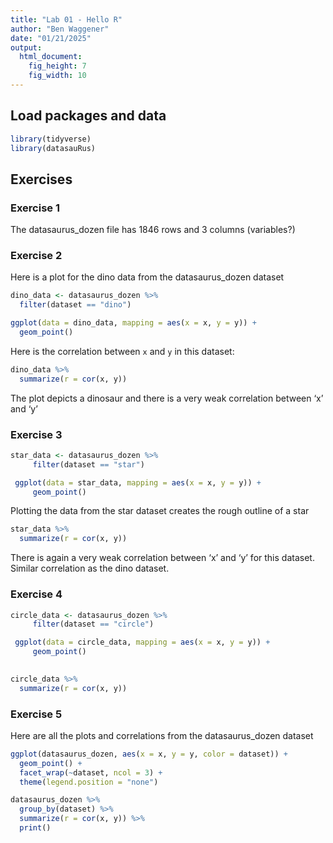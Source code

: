 ```yaml
---
title: "Lab 01 - Hello R"
author: "Ben Waggener"
date: "01/21/2025"
output: 
  html_document: 
    fig_height: 7
    fig_width: 10
---
```


## Load packages and data

```r
library(tidyverse) 
library(datasauRus)
```

## Exercises

### Exercise 1

The datasaurus_dozen file has 1846 rows and 3 columns (variables?)

### Exercise 2

Here is a plot for the dino data from the datasaurus_dozen dataset

```r
dino_data <- datasaurus_dozen %>%
  filter(dataset == "dino")

ggplot(data = dino_data, mapping = aes(x = x, y = y)) +
  geom_point()
```

Here is the correlation between `x` and `y` in this dataset:

```r
dino_data %>%
  summarize(r = cor(x, y))
```
The plot depicts a dinosaur and there is a very weak correlation between 'x' and 'y'


### Exercise 3



```r

star_data <- datasaurus_dozen %>%
     filter(dataset == "star")

 ggplot(data = star_data, mapping = aes(x = x, y = y)) +
     geom_point()

```

Plotting the data from the star dataset creates the rough outline of a star

```r
star_data %>%
  summarize(r = cor(x, y))

```
There is again a very weak correlation between 'x' and 'y' for this dataset. Similar correlation as the dino dataset.


### Exercise 4


```r
circle_data <- datasaurus_dozen %>%
     filter(dataset == "circle")

 ggplot(data = circle_data, mapping = aes(x = x, y = y)) +
     geom_point()
 
```

```r
circle_data %>%
  summarize(r = cor(x, y))
```

### Exercise 5

Here are all the plots and correlations from the datasaurus_dozen dataset

```r
ggplot(datasaurus_dozen, aes(x = x, y = y, color = dataset)) +
  geom_point() +
  facet_wrap(~dataset, ncol = 3) +
  theme(legend.position = "none")
```

```r
datasaurus_dozen %>%
  group_by(dataset) %>%
  summarize(r = cor(x, y)) %>%
  print()
```

